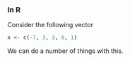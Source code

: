 ### In R

Consider the following vector

```r
x <- c(-7, 3, 3, 0, 1)
```

We can do a number of things with this.